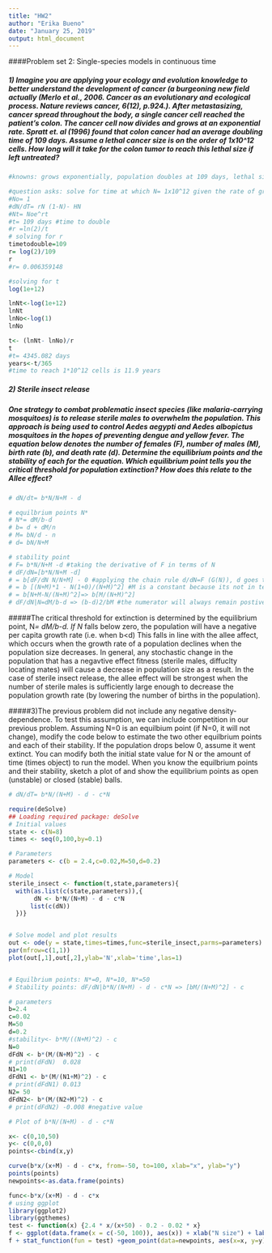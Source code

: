 ```yaml
---
title: "HW2"
author: "Erika Bueno"
date: "January 25, 2019"
output: html_document
---
```


####Problem set 2: Single-species models in continuous time

##### 1) Imagine you are applying your ecology and evolution knowledge to better understand the development of cancer (a burgeoning new field actually  (Merlo et al., 2006. Cancer as an evolutionary and ecological process. Nature reviews cancer, 6(12), p.924.). After metastasizing, cancer spread throughout the body, a single cancer cell reached the patient's colon. The cancer cell now divides and grows at an exponential rate. Spratt et. al (1996) found that colon cancer had an average doubling time of 109 days. Assume a lethal cancer size is on the order of 1x10^12 cells. How long will it take for the colon tumor to reach this lethal size if left untreated?
```r
#knowns: grows exponentially, population doubles at 109 days, lethal size of population is 1x10^12 cells.

#question asks: solve for time at which N= 1x10^12 given the rate of growth 
#No= 1
#dN/dT= rN (1-N)- HN
#Nt= Noe^rt
#t= 109 days #time to double
#r =ln(2)/t
# solving for r 
timetodouble=109
r= log(2)/109
r
#r= 0.006359148

#solving for t
log(1e+12)

lnNt<-log(1e+12)
lnNt
lnNo<-log(1)
lnNo

t<- (lnNt- lnNo)/r
t
#t= 4345.082 days 
years<-t/365
#time to reach 1*10^12 cells is 11.9 years
```
##### 2) Sterile insect release
##### One strategy to combat problematic insect species (like malaria-carrying mosquitoes) is to release sterile males to overwhelm the population. This approach is being used to control Aedes aegypti and Aedes albopictus mosquitoes in the hopes of preventing dengue and yellow fever. The equation below denotes the number of females (F), number of males (M), birth rate (b), and death rate (d). Determine the equilibrium points and the stability of each for the equation. Which equilibrium point tells you the critical threshold for population extinction? How does this relate to the Allee effect?
``` r
# dN/dt= b*N/N+M - d

# equilbrium points N*
# N*= dM/b-d 
# b= d + dM/n
# M= bN/d - n
# d= bN/N+M

# stability point
# F= b*N/N+M -d #taking the derivative of F in terms of N
# dF/dN=[b*N/N+M -d]
# = b[dF/dN N/N+M] - 0 #applying the chain rule d/dN=F (G(N)), d goes to zero because its a constant 
# = b [(N+M)*1 - N(1+0)/(N+M)^2] #M is a constant because its not in terms of N
# = b[N+M-N/(N+M)^2]=> b[M/(N+M)^2]
# dF/dN|N=dM/b-d => (b-d)2/bM #the numerator will always remain postive, stable when (b-d)^2 does equal 0 (b cannot be equal to d) and when bM is less than 0. Therefore, never stable.

```
#####The critical threshold for extinction is determined by the equilibrium point, N*= dM/b-d. If N* falls below zero, the population will have a negative per capita growth rate (i.e. when b<d) This falls in line with the allee affect, which occurs when the growth rate of a population declines when the population size decreases. In general, any stochastic change in the population that has a negavtive effect fitness (sterile males, diffuclty locating mates) will cause a decrease in population size as a result. In the case of sterile insect release, the allee effect will be strongest when the number of sterile males is sufficiently large enough to decrease the population growth rate (by lowering the number of births in the population).

#####3)The previous problem did not include any negative density-dependence. To test this assumption, we can include competition in our previous problem. Assuming N=0 is an equilbium point (if N=0, it will not change), modify the code below to estimate the two other equilbrium points and each of their stability. If the population drops below 0, assume it went extinct. You can modify both the initial state value for N or the amount of time (times object) to run the model. When you know the equilbrium points and their stability, sketch a plot of and show the equilibrium points as open (unstable) or closed (stable) balls.

```r

# dN/dT= b*N/(N+M) - d - c*N

require(deSolve)
## Loading required package: deSolve
# Initial values
state <- c(N=8)
times <- seq(0,100,by=0.1)

# Parameters
parameters <- c(b = 2.4,c=0.02,M=50,d=0.2)

# Model
sterile_insect <- function(t,state,parameters){
  with(as.list(c(state,parameters)),{
       dN <- b*N/(N+M) - d - c*N
      list(c(dN))   
  })}


# Solve model and plot results
out <- ode(y = state,times=times,func=sterile_insect,parms=parameters)
par(mfrow=c(1,1))
plot(out[,1],out[,2],ylab='N',xlab='time',las=1)


# Equilbrium points: N*=0, N*=10, N*=50
# Stability points: dF/dN|b*N/(N+M) - d - c*N => [bM/(N+M)^2] - c

# parameters
b=2.4
c=0.02
M=50 
d=0.2
#stability<- b*M/((N+M)^2) - c
N=0
dFdN <- b*(M/(N+M)^2) - c
# print(dFdN)  0.028
N1=10
dFdN1 <- b*(M/(N1+M)^2) - c
# print(dFdN1) 0.013
N2= 50
dFdN2<- b*(M/(N2+M)^2) - c
# print(dFdN2) -0.008 #negative value

# Plot of b*N/(N+M) - d - c*N

x<- c(0,10,50)
y<- c(0,0,0)
points<-cbind(x,y)

curve(b*x/(x+M) - d - c*x, from=-50, to=100, xlab="x", ylab="y")
points(points)
newpoints<-as.data.frame(points)

func<-b*x/(x+M) - d - c*x
# using ggplot
library(ggplot2)
library(ggthemes)
test <- function(x) {2.4 * x/(x+50) - 0.2 - 0.02 * x}
f <- ggplot(data.frame(x = c(-50, 100)), aes(x)) + xlab("N size") + labs(title = "function: -b*x/(x+M) - d - c*x ")
f + stat_function(fun = test) +geom_point(data=newpoints, aes(x=x, y=y), shape=1)



```
